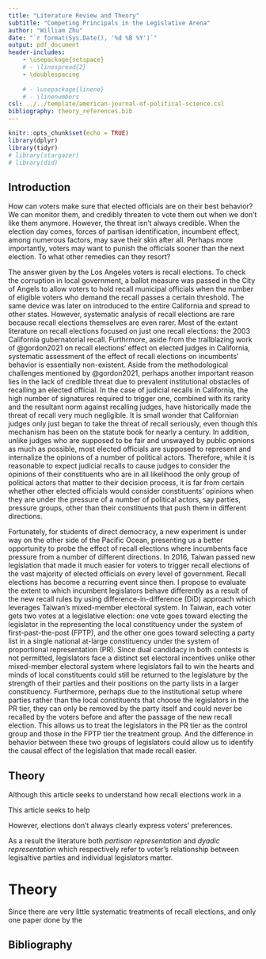 ```yaml
---
title: "Literature Review and Theory"
subtitle: "Competing Principals in the Legislative Arena"
author: "William Zhu"
date: "`r format(Sys.Date(), '%d %B %Y')`"
output: pdf_document
header-includes:
    - \usepackage{setspace}
    # - \linespread{2}
    - \doublespacing
    
    # - \usepackage{lineno}
    # - \linenumbers
csl: ../../template/american-journal-of-political-science.csl
bibliography: theory_references.bib
---
```


```r
knitr::opts_chunk$set(echo = TRUE)
library(dplyr)
library(tidyr)
# library(stargazer)
# library(did)
```

## Introduction

How can voters make sure that elected officials are on their best behavior? We can monitor them, and credibly threaten to vote them out when we don't like them anymore. However, the threat isn't always credible. When the election day comes, forces of partisan identification, incumbent effect, among numerous factors, may save their skin after all. Perhaps more importantly, voters may want to punish the officials sooner than the next election. To what other remedies can they resort?

The answer given by the Los Angeles voters is recall elections. To check the corruption in local government, a ballot measure was passed in the City of Angels to allow voters to hold recall municipal officials when the number of eligible voters who demand the recall passes a certain threshold. The same device was later on introduced to the entire California and spread to other states. However, systematic analysis of recall elections are rare because recall elections themselves are even rarer. Most of the extant literature on recall elections focused on just one recall elections: the 2003 California gubernatorial recall. Furthrmore, aside from the trailblazing work of @gordon2021 on recall elections' effect on elected judges in California, systematic assessment of the effect of recall elections on incumbents' behavior is essentially non-existent. Aside from the methodological challenges mentioned by @gordon2021, perhaps another important reason lies in the lack of credible threat due to prevalent institutional obstacles of recalling an elected official. In the case of judicial recalls in California, the high number of signatures required to trigger one, combined with its rarity and the resultant norm against recalling judges, have historically made the threat of recall very much negligible. It is small wonder that Californian judges only just began to take the threat of recall seriously, even though this mechanism has been on the statute book for nearly a century. In addition, unlike judges who are supposed to be fair and unswayed by public opnions as much as possible, most elected officials are supposed to represent and internalize the opinions of a number of political actors. Therefore, while it is reasonable to expect judicial recalls to cause judges to consider the opinions of their constituents who are in all likelihood the only group of political actors that matter to their decision process, it is far from certain whether other elected officials would consider constituents' opinions when they are under the pressure of a number of political actors, say parties, pressure groups, other than their constituents that push them in different directions.

<!-- Furthermore, unlike judges [@gordon2021, p. 7], most elected officials go out of their way to supply voters with verifiable information on which voters may evaluate their performance. -->

Fortunately, for students of direct democracy, a new experiment is under way on the other side of the Pacific Ocean, presenting us a better opportunity to probe the effect of recall elections where incumbents face pressure from a number of different directions. In 2016, Taiwan passed new legislation that made it much easier for voters to trigger recall elections of the vast majority of elected officials on every level of government. Recall elections has become a recurring event since then. I propose to evaluate the extent to which incumbent legislators behave differently as a result of the new recall rules by using difference-in-difference (DiD) approach which leverages Taiwan's mixed-member electoral system. In Taiwan, each voter gets two votes at a legislative election: one vote goes toward electing the legislator in the representing the local constituency under the system of first-past-the-post (FPTP), and the other one goes toward selecting a party list in a single national at-large constituency under the system of proportional representation (PR). Since dual candidacy in both contests is not permitted, legislators face a distinct set electoral incentives unlike other mixed-member electoral system where legislators fail to win the hearts and minds of local constituents could still be returned to the legislature by the strength of their parties and their positions on the party lists in a larger constituency. Furthermore, perhaps due to the institutional setup where parties rather than the local constituents that choose the legislators in the PR tier, they can only be removed by the party itself and could never be recalled by the voters before and after the passage of the new recall election. This allows us to treat the legislators in the PR tier as the control group and those in the FPTP tier the treatment group. And the difference in behavior between these two groups of legislators could allow us to identify the causal effect of the legislation that made recall easier.

## Theory

Although this article seeks to understand how recall elections work in a

This article seeks to help

However, elections don't always clearly express voters' preferences.

As a result the literature both *partisan representation* and *dyadic representation* which respectively refer to voter's relationship between legisaltive parties and individual legislators matter.

# Theory

Since there are very little systematic treatments of recall elections, and only one paper done by the

\newpage

## Bibliography

::: {#refs}
:::
